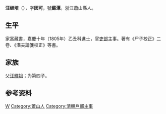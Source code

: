 '''汪继培'''（{{bd|?||?||}}），字'''因可'''，號'''蘇潭'''。浙江蕭山縣人。

== 生平 ==
家富藏書，嘉慶十年（1805年）乙丑科進士，官[[吏部|吏部]]主事。著有《尸子校正》二卷、《潛夫論箋校正》等書。

== 家族 ==
父[[汪輝祖|汪輝祖]]；为第四子。

== 参考资料 ==
{{reflist}}

{{嘉慶十年乙丑科殿試金榜}}

{{Authority control}}

{{DEFAULTSORT:Wang汪}}
[[Category:汪姓|W]]
[[Category:蕭山人|Category:蕭山人]]
[[Category:清朝戶部主事|Category:清朝戶部主事]]


{{清朝人物小作品}}